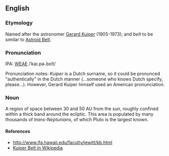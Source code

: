 ==English==
===Etymology===
Named after the astronomer [[w:Gerard_Kuiper|Gerard Kuiper]] (1905-1973); and ''belt'' to be similar to [[Astroid Belt]].

===Pronunciation===
IPA: [[WEAE]] /ˈkaɪ.pɚ.bɛlt/

Pronunciation notes: ''Kuiper'' is a Dutch surname, so it could be pronunced "authentically" in the Dutch manner (...someone who knows Dutch specify, please...).  However, Gerard Kuiper himself used an American pronunciation.

===Noun===
A region of space between 30 and 50 AU from the sun, roughly confined within a thick band around the ecliptic.  This area is populated by many thousands of ''trans-Neptunians'', of which Pluto is the largest known.

====References====
* http://www.ifa.hawaii.edu/faculty/jewitt/kb.html
* [[w:Kuiper_belt|Kuiper Belt in Wikipedia]]